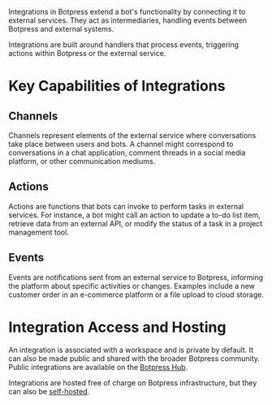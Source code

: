 Integrations in Botpress extend a bot's functionality by connecting it to external services. They act as intermediaries, handling events between Botpress and external systems.

Integrations are built around handlers that process events, triggering actions within Botpress or the external service.
# Key Capabilities of Integrations
## Channels
Channels represent elements of the external service where conversations take place between users and bots. A channel might correspond to conversations in a chat application, comment threads in a social media platform, or other communication mediums.
## Actions
Actions are functions that bots can invoke to perform tasks in external services. For instance, a bot might call an action to update a to-do list item, retrieve data from an external API, or modify the status of a task in a project management tool.
## Events
Events are notifications sent from an external service to Botpress, informing the platform about specific activities or changes. Examples include a new customer order in an e-commerce platform or a file upload to cloud storage.
# Integration Access and Hosting
An integration is associated with a workspace and is private by default. It can also be made public and shared with the broader Botpress community. Public integrations are available on the [Botpress Hub](https://botpress.com/hub).

Integrations are hosted free of charge on Botpress infrastructure, but they can also be [self-hosted](./how-tos/self-host.mdx).

